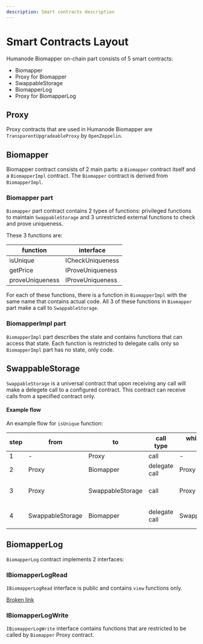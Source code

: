 ```yaml
---
description: Smart contracts description
---
```



# Smart Contracts Layout

Humanode Biomapper on-chain part consists of 5 smart contracts:

- Biomapper
- Proxy for Biomapper
- SwappableStorage
- BiomapperLog
- Proxy for BiomapperLog

## Proxy

Proxy contracts that are used in Humanode Biomapper are `TransparentUpgradeableProxy` by `OpenZeppelin`.

## Biomapper

Biomapper contract consists of 2 main parts: a `Biomapper` contract itself and a `BiomapperImpl` contract. The `Biomapper` contract is derived from `BiomapperImpl`.

### Biomapper part

`Biomapper` part contract contains 2 types of functions: privileged functions to maintain `SwappableStorage` and 3 unrestricted external functions to check and prove uniqueness.

These 3 functions are:

| function        | interface        |
| --------------- | ---------------- |
| isUnique        | ICheckUniqueness |
| getPrice        | IProveUniqueness |
| proveUniqueness | IProveUniqueness |

For each of these functions, there is a function in `BiomapperImpl` with the same name that contains actual code. All 3 of these functions in `Biomapper` part make a call to `SwappableStorage`.

### BiomapperImpl part

`BiomapperImpl` part describes the state and contains functions that can access that state. Each function is restricted to delegate calls only so `BiomapperImpl` part has no state, only code.

## SwappableStorage

`SwappableStorage` is a universal contract that upon receiving any call will make a delegete call to a configured contract. This contract can receive calls from a specified contract only.

#### Example flow

An example flow for `isUnique` function:

| step | from             | to               | call type     | which state is used | which code is executed    | action                                           |
| ---- | ---------------- | ---------------- | ------------- | ------------------- | ------------------------- | ------------------------------------------------ |
| 1    | -                | Proxy            | call          | -                   | -                         | isUnique is called                               |
| 2    | Proxy            | Biomapper        | delegate call | Proxy               | Biomapper                 | Proxy delegates call to Biomapper                |
| 3    | Proxy            | SwappableStorage | call          | Proxy               | Biomapper                 | Biomapper calls isUnique of SwappableStorage     |
| 4    | SwappableStorage | Biomapper        | delegate call | SwappableStorage    | Biomapper (BiomapperImpl) | SwappableStorage delegates call to BiomapperImpl |

## BiomapperLog

`BiomapperLog` contract implements 2 interfaces:

### IBiomapperLogRead

`IBiomapperLogRead` interface is public and contains `view` functions only.

[Broken link](broken-reference)

### IBiomapperLogWrite

`IBiomapperLogWrite` interface contains functions that are restricted to be called by `Biomapper` Proxy contract.
